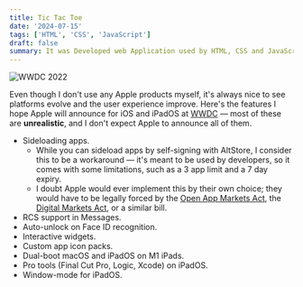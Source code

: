 ```yaml
---
title: Tic Tac Toe
date: '2024-07-15'
tags: ['HTML', 'CSS', 'JavaScript']
draft: false
summary: It was Developed web Application used by HTML, CSS and JavaScript.
---
```


<img className="inline" src="/static/images/Blog/wwdc-2022-hero.jpeg" alt="WWDC 2022" />

Even though I don't use any Apple products myself, it's always nice to see platforms evolve and the user experience improve. Here's the features I hope Apple will announce for iOS and iPadOS at [WWDC](https://developer.apple.com/wwdc22) &mdash; most of these are **unrealistic**, and I don't expect Apple to announce all of them.

- Sideloading apps.
  - While you can sideload apps by self-signing with AltStore, I consider this to be a workaround &mdash; it's meant to be used by developers, so it comes with some limitations, such as a 3 app limit and a 7 day expiry.
  - I doubt Apple would ever implement this by their own choice; they would have to be legally forced by the [Open App Markets Act](https://en.wikipedia.org/wiki/Open_App_Markets_Act), the [Digital Markets Act](https://en.wikipedia.org/wiki/Digital_Markets_Act), or a similar bill.
- RCS support in Messages.
- Auto-unlock on Face ID recognition.
- Interactive widgets.
- Custom app icon packs.
- Dual-boot macOS and iPadOS on M1 iPads.
- Pro tools (Final Cut Pro, Logic, Xcode) on iPadOS.
- Window-mode for iPadOS.

